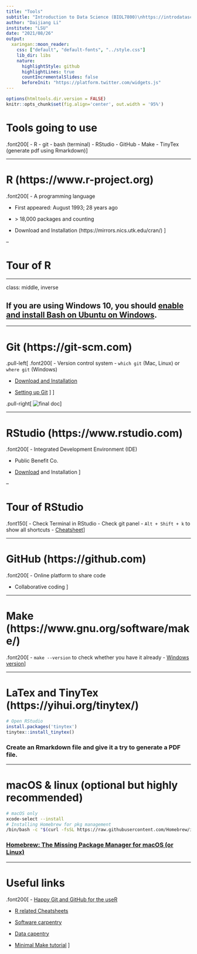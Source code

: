 ```yaml
---
title: "Tools"
subtitle: "Introduction to Data Science (BIOL7800)\nhttps://introdatasci.dlilab.com/"
author: "Daijiang Li"
institute: "LSU"
date: "2021/08/26"
output:
  xaringan::moon_reader:
    css: ["default", "default-fonts", "../style.css"]
    lib_dir: libs
    nature:
      highlightStyle: github
      highlightLines: true
      countIncrementalSlides: false
      beforeInit: "https://platform.twitter.com/widgets.js"
---
```


```r
options(htmltools.dir.version = FALSE)
knitr::opts_chunk$set(fig.align='center', out.width = '95%')
```

# Tools going to use

.font200[
- R
- git 
- bash (terminal)
- RStudio
- GitHub
- Make
- TinyTex (generate pdf using Rmarkdown)
]

---

# R (https://www.r-project.org)

.font200[
- A programming language

- First appeared: August 1993; 28 years ago

- \> 18,000 packages and counting

- Download and Installation (https://mirrors.nics.utk.edu/cran/)
]

--

# Tour of R

---

class: middle, inverse

## If you are using Windows 10, you should [enable and install Bash on Ubuntu on Windows](https://docs.microsoft.com/en-us/windows/wsl/install-win10).

---

# Git (https://git-scm.com)

.pull-left[
.font200[
- Version control system
    - `which git` (Mac, Linux) or `where git` (Windows)

- [Download and Installation](https://carpentries-incubator.github.io/git-novice-branch-pr/setup/)

- [Setting up Git](https://carpentries-incubator.github.io/git-novice-branch-pr/02-setup/)
]
]

.pull-right[
![final doc](https://carpentries-incubator.github.io/git-novice-branch-pr/fig/phd101212s.png)
]


---

# RStudio (https://www.rstudio.com)


.font200[
- Integrated Development Environment (IDE)

- Public Benefit Co.

- [Download](https://www.rstudio.com/products/rstudio/download/#download) and Installation
]

--

# Tour of RStudio

.font150[
- Check Terminal in RStudio
- Check git panel
- `Alt + Shift + k` to show all shortcuts
- [Cheatsheet](https://github.com/rstudio/cheatsheets/raw/master/rstudio-ide.pdf)
]


---

# GitHub (https://github.com)

.font200[
- Online platform to share code

- Collaborative coding
]

---

# Make (https://www.gnu.org/software/make/)

.font200[
- `make --version` to check whether you have it already
- [Windows version](http://gnuwin32.sourceforge.net/packages/make.htm)
]

---

# LaTex and TinyTex (https://yihui.org/tinytex/)


```r
# Open RStudio
install.packages('tinytex')
tinytex::install_tinytex()
```

### Create an Rmarkdown file and give it a try to generate a PDF file.

---

# macOS & linux (optional but highly recommended)

```bash
# macOS only
xcode-select --install
# Installing Homebrew for pkg management
/bin/bash -c "$(curl -fsSL https://raw.githubusercontent.com/Homebrew/install/HEAD/install.sh)"
```

### [Homebrew: The Missing Package Manager for macOS (or Linux)](https://brew.sh/)

---

# Useful links

.font200[
- [Happy Git and GitHub for the useR](https://happygitwithr.com)

- [R related Cheatsheets](https://www.rstudio.com/resources/cheatsheets/)

- [Software carpentry](http://software-carpentry.org/)

- [Data capentry](https://datacarpentry.org)

- [Minimal Make tutorial](https://kbroman.org/minimal_make/)
]


